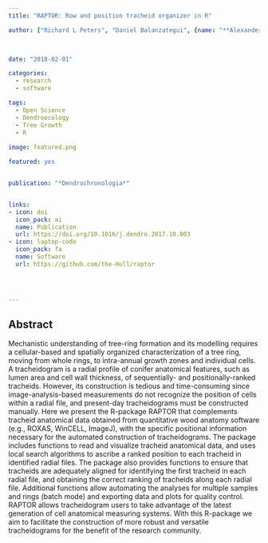 ```yaml
---
title: "RAPTOR: Row and position tracheid organizer in R"

author: ["Richard L Peters", "Daniel Balanzategui", {name: "**Alexander Hurley**", orcid: 0000-0002-9641-2805}, "Georg von Arx", "Angela Luisa Prendin", "Henri E Cuny", "Jesper Björklund", "David C Frank", "Patrick Fonti"]


      
date: "2018-02-01"

categories: 
  - research
  - software

tags: 
  - Open Science
  - Dendroecology
  - Tree Growth
  - R
  
image: featured.png

featured: yes


publication: "*Dendrochronologia*"


links:
- icon: doi
  icon_pack: ai
  name: Publication
  url: https://doi.org/10.1016/j.dendro.2017.10.003
- icon: laptop-code
  icon_pack: fa
  name: Software
  url: https://github.com/the-Hull/raptor




---
```


## Abstract

Mechanistic understanding of tree-ring formation and its modelling requires a cellular-based and spatially organized characterization of a tree ring, moving from whole rings, to intra-annual growth zones and individual cells. A tracheidogram is a radial profile of conifer anatomical features, such as lumen area and cell wall thickness, of sequentially- and positionally-ranked tracheids. However, its construction is tedious and time-consuming since image-analysis-based measurements do not recognize the position of cells within a radial file, and present-day tracheidograms must be constructed manually. Here we present the R-package RAPTOR that complements tracheid anatomical data obtained from quantitative wood anatomy software (e.g., ROXAS, WinCELL, ImageJ), with the specific positional information necessary for the automated construction of tracheidograms. The package includes functions to read and visualize tracheid anatomical data, and uses local search algorithms to ascribe a ranked position to each tracheid in identified radial files. The package also provides functions to ensure that tracheids are adequately aligned for identifying the first tracheid in each radial file, and obtaining the correct ranking of tracheids along each radial file. Additional functions allow automating the analyses for multiple samples and rings (batch mode) and exporting data and plots for quality control. RAPTOR allows tracheidogram users to take advantage of the latest generation of cell anatomical measuring systems. With this R-package we aim to facilitate the construction of more robust and versatile tracheidograms for the benefit of the research community.